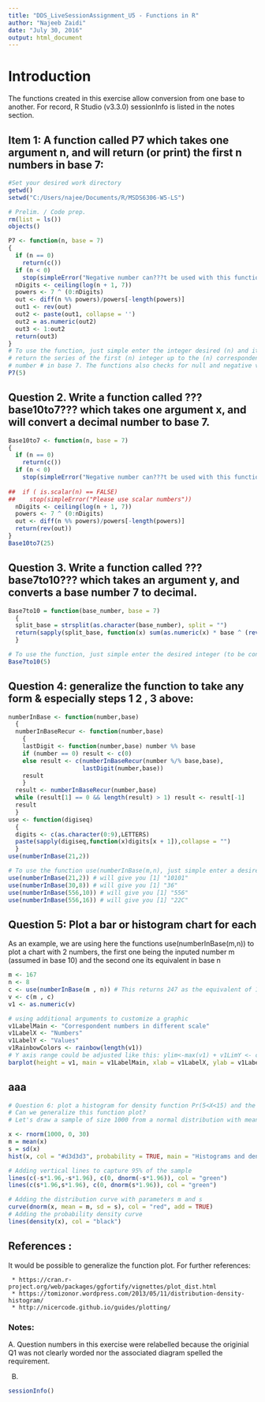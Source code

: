 ```yaml
---
title: "DDS_LiveSessionAssignment_U5 - Functions in R"
author: "Najeeb Zaidi"
date: "July 30, 2016"
output: html_document
---
```

# Introduction
The functions created in this exercise allow conversion from one base to another. 
For record, R Studio (v3.3.0) sessionInfo is listed in the notes section.

## Item 1: A function called P7 which takes one argument n, and will return (or print) the first n numbers in base 7:

```r
#Set your desired work directory
getwd()  
setwd("C:/Users/najee/Documents/R/MSDS6306-W5-LS")

# Prelim. / Code prep.
rm(list = ls()) 
objects()
```

```r
P7 <- function(n, base = 7) 
{
  if (n == 0) 
    return(c())
  if (n < 0) 
    stop(simpleError("Negative number can???t be used with this function"))
  nDigits <- ceiling(log(n + 1, 7))
  powers <- 7 ^ (0:nDigits)
  out <- diff(n %% powers)/powers[-length(powers)]
  out1 <- rev(out)
  out2 <- paste(out1, collapse = '')
  out2 = as.numeric(out2)
  out3 <- 1:out2
  return(out3)
}
# To use the function, just simple enter the integer desired (n) and it will 
# return the series of the first (n) integer up to the (n) correspondent
# number # in base 7. The functions also checks for null and negative values. # For example:  
P7(5)
```
##  Question 2. Write a function called ???base10to7??? which takes one argument x, and will convert a decimal number to base 7.

```r
Base10to7 <- function(n, base = 7) 
{ 
  if (n == 0) 
    return(c())
  if (n < 0) 
    stop(simpleError("Negative number can???t be used with this function"))
  
##  if ( is.scalar(n) == FALSE) 
##    stop(simpleError("Please use scalar numbers"))
  nDigits <- ceiling(log(n + 1, 7))
  powers <- 7 ^ (0:nDigits)
  out <- diff(n %% powers)/powers[-length(powers)]
  return(rev(out))
}
Base10to7(25)
```


## Question 3. Write a function called ???base7to10??? which takes an argument y, and converts a base number 7 to decimal. 

```r
Base7to10 = function(base_number, base = 7) 
  {
  split_base = strsplit(as.character(base_number), split = "")
  return(sapply(split_base, function(x) sum(as.numeric(x) * base ^ (rev(seq_along(x) - 1)))))
  }

# To use the function, just simple enter the desired integer (to be considered in base 7) and it will return the correspondent number in base 10. For example: 
Base7to10(5)
```
## Question 4: generalize the function to take any form & especially steps 1 2 , 3 above:

```r
numberInBase <- function(number,base)
  {
  numberInBaseRecur <- function(number,base)
    {
    lastDigit <- function(number,base) number %% base
    if (number == 0) result <- c(0)
    else result <- c(numberInBaseRecur(number %/% base,base),
                     lastDigit(number,base))
    result
    }
  result <- numberInBaseRecur(number,base)
  while (result[1] == 0 && length(result) > 1) result <- result[-1]
  result
  }
use <- function(digiseq)
  {
  digits <- c(as.character(0:9),LETTERS)
  paste(sapply(digiseq,function(x)digits[x + 1]),collapse = "")
  }
use(numberInBase(21,2))

# To use the function use(numberInBase(m,n), just simple enter a desired integer as first parameter and the desired base value as second parameter and the function will return the input m number in the selected base n. For example:  
use(numberInBase(21,2)) # will give you [1] "10101"
use(numberInBase(30,8)) # will give you [1] "36"
use(numberInBase(556,10)) # will give you [1] "556"
use(numberInBase(556,16)) # will give you [1] "22C"

```
## Question 5: Plot a bar or histogram chart for each
 As an example, we are using here the functions use(numberInBase(m,n)) to plot a chart with 2 numbers, the first one being the inputed number m (assumed in base 10) and the second one its equivalent in base n

```r
m <- 167
n <- 8
c <- use(numberInBase(m , n)) # This returns 247 as the equivalent of 167 (b10) in base 8
v <- c(m , c)
v1 <- as.numeric(v)

# using additional arguments to customize a graphic
v1LabelMain <- "Correspondent numbers in different scale"
v1LabelX <- "Numbers"
v1LabelY <- "Values"
v1RainbowColors <- rainbow(length(v1))
# Y axis range could be adjusted like this: ylim<-max(v1) + v1LimY <- c(0, ylim) as well as other customizations are possible ie showing legend, values, adding text, dividing the chart in panels, etc. ???
barplot(height = v1, main = v1LabelMain, xlab = v1LabelX, ylab = v1LabelY, ylim = c(0,300), col = v1RainbowColors)

```
## aaa

```r
# Question 6: plot a histogram for density function Pr(5<X<15) and the uniform distribution is (0, 30)
# Can we generalize this function plot?
# Let's draw a sample of size 1000 from a normal distribution with mean 0 and standard deviation 30 

x <- rnorm(1000, 0, 30)
m = mean(x)
s = sd(x)
hist(x, col = "#d3d3d3", probability = TRUE, main = "Histograms and density function for a rand (0,30) sample")

# Adding vertical lines to capture 95% of the sample
lines(c(-s*1.96,-s*1.96), c(0, dnorm(-s*1.96)), col = "green")
lines(c(s*1.96,s*1.96), c(0, dnorm(s*1.96)), col = "green")

# Adding the distribution curve with parameters m and s 
curve(dnorm(x, mean = m, sd = s), col = "red", add = TRUE)
# Adding the probability density curve  
lines(density(x), col = "black")

```

## References :
It would be possible to generalize the function plot. For further references:
 
     * https://cran.r-project.org/web/packages/ggfortify/vignettes/plot_dist.html 
     * https://tomizonor.wordpress.com/2013/05/11/distribution-density-histogram/
     * http://nicercode.github.io/guides/plotting/

### Notes: 
A. Question numbers in this exercise were relabelled because the originial Q1 was not clearly worded nor the associated diagram spelled the requirement.

B. 
```r
sessionInfo()


```




